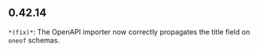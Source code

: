 ## 0.42.14
`*(fix)*`: The OpenAPI importer now correctly propagates the title field on `oneof` schemas. 


